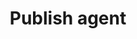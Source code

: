 ---
title: 'Publish agent'
openapi: POST /v1/agents/{agentId}/publish
description: "API endpoint to publish an agent, making it publicly accessible via its URL."
---